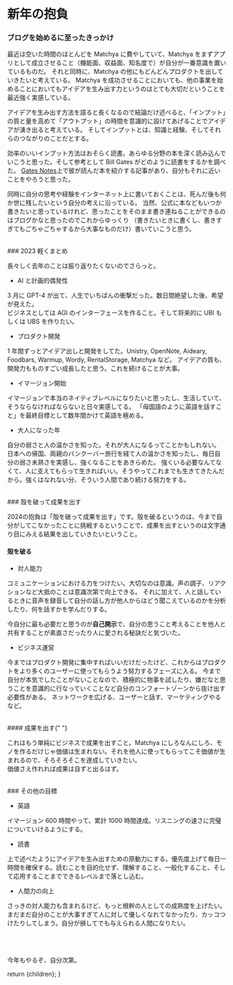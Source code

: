 

# 新年の抱負

### ブログを始めるに至ったきっかけ

最近は空いた時間のほとんどを Matchya に費やしていて、Matchya をまずアプリとして成立させること（機能面、収益面、知名度で）が自分が一番意識を置いているものだ。
それと同時に、Matchya の他にもどんどんプロダクトを出していきたいと考えている。
Matchya を成功させることにおいても、他の事業を始めることにおいてもアイデアを生み出す力というのはとても大切だということを最近強く実感している。

アイデアを生み出す方法を語ると長くなるので結論だけ述べると、「インプット」の質と量を高めて「アウトプット」の時間を意識的に設けてあげることでアイデアが湧き出ると考えている。
そしてインプットとは、知識と経験、そしてそれらのつながりのことだとする。

効率のいいインプット方法はおそらく読書。あらゆる分野の本を深く読み込んでいこうと思った。そして参考として Bill Gates がどのように読書をするかを調べた。
[Gates Notes](https://www.gatesnotes.com)上で彼が読んだ本を紹介する記事があり、自分もそれに近いことをやろうと思った。

同時に自分の思考や経験をインターネット上に書いておくことは、死んだ後も何か世に残したいという自分の考えに沿っている。
当然、公式に本などもいつか書きたいと思っているけれど、思ったことをそのまま書き連ねることができるのはブログかなと思ったのでこれからゆっくり
（書きたいときに書くし、書きすぎてもごちゃごちゃするから大事なものだけ）書いていこうと思う。

<br />
### 2023 軽くまとめ

長々しく去年のことは振り返りたくないのでさらっと。

- AI と計画的偶発性

3 月に GPT-4 が出て、人生でいちばんの衝撃だった。数日間絶望した後、希望が見えた。\
ビジネスとしては AGI のインターフェースを作ること。そして将来的に UBI もしくは UBS を作りたい。

- プロダクト開発

1 年間ずっとアイデア出しと開発をしてた。Unistry, OpenNote, Aideary, Foodbars, Warmup, Wordy, RentalStorage, Matchya など。
アイデアの質も、開発力もものすごい成長したと思う。これを続けることが大事。

- イマージョン開始

イマージョンで本当のネイティブレベルになりたいと思ったし、生活していて、そうならなければならないと日々実感してる。
「母国語のように英語を話すこと」を最終目標として数年間かけて英語を極める。

- 大人になった年

自分の弱さと人の温かさを知った。それが大人になるってことかもしれない。
日本への帰国、両親のバンクーバー旅行を経て人の温かさを知ったし、毎日自分の弱さ未熟さを実感し、強くなることをあきらめた。
強くいる必要なんてなくて、人に支えてもらって生きればいい。そうやってこれまでも生きてきたんだから。強くはなれない分、そういう人間であり続ける努力をする。

<br />
### 殻を破って成果を出す

2024の抱負は「殻を破って成果を出す」です。殻を破るというのは、今まで自分がしてこなかったことに挑戦するということで、成果を出すというのは文字通り目にみえる結果を出していきたいということ。

#### 殻を破る

- 対人能力

コミュニケーションにおける力をつけたい。大切なのは意識。声の調子、リアクションなど大抵のことは意識次第で向上できる。
それに加えて、人と話しているときに音声を録音して自分の話し方が他人からはどう聞こえているのかを分析したり、何を話すかを学んだりする。

今自分に最も必要だと思うのが**自己開示**で、自分の思うこと考えることを他人と共有することが素直さだったり人に愛される秘訣だと気づいた。

- ビジネス運営

今まではプロダクト開発に集中すればいいだけだったけど、これからはプロダクトをより多くのユーザーに使ってもらうよう努力するフェーズに入る。
今まで自分が本気でしたことがないことなので、積極的に物事を試したり、嫌だなと思うことを意識的に行なっていくことなど自分のコンフォートゾーンから抜け出す必要性がある。
ネットワークを広げる、ユーザーと話す、マーケティングやるなど。

<br />
#### 成果を出す{" "}

これはもう単純にビジネスで成果を出すこと。Matchya にしろなんにしろ、モノを作るだけじゃ価値は生まれない。それを他人に使ってもらってこそ価値が生まれるので、そろそろそこを達成していきたい。\
価値さえ作れれば成果は自ずと出るはず。

<br />
### その他の目標 

- 英語

イマージョン 600 時間やって、累計 1000 時間達成。リスニングの速さに完璧についていけるようにする。

- 読書

上で述べたようにアイデアを生み出すための原動力にする。優先度上げて毎日一時間を確保する。読むことを目的化せず、理解すること、一般化すること、そして応用することまでできるレベルまで落とし込む。

- 人間力の向上

さっきの対人能力も含まれるけど、もっと根幹の人としての成熟度を上げたい。\
まだまだ自分のことが大事すぎて人に対して優しくなれてなかったり、カッコつけたりしてしまう。自分が損してでも与えられる人間になりたい。


<br />
<br />
<br />
今年もやるぞ、自分次第。

  return <MdxLayout>{children}</MdxLayout>;
}
